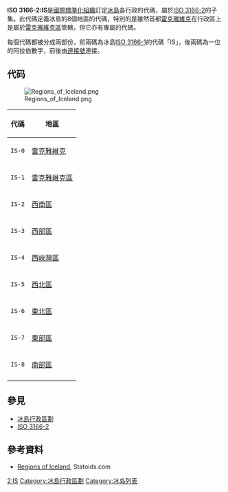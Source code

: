 {{更新|time=2021-10-15T08:14:33+00:00}}
'''ISO 3166-2:IS'''是[[國際標準化組織|國際標準化組織]]訂定[[冰島|冰島]]各行政的代碼，屬於[[ISO_3166-2|ISO 3166-2]]的子集。此代碼定義冰島的8個地區的代碼，特別的是雖然首都[[雷克雅維克|雷克雅維克]]在行政區上是屬於[[雷克雅維克區|雷克雅維克區]]管轄，但它亦有專屬的代碼。

每個代碼都被分成兩部份，前兩碼為冰島[[ISO_3166-1|ISO 3166-1]]的代碼「IS」，後兩碼為一位的阿拉伯數字，前後由[[連接號|連接號]]連接。

== 代码 ==
[[File:Regions_of_Iceland.png|thumb]]
{|class="wikitable"
|-
!代碼!!地區
|-
|<code>IS-0</code>
|[[雷克雅維克|雷克雅維克]]
|-
|<code>IS-1</code>
|[[雷克雅維克區|雷克雅維克區]]
|-
|<code>IS-2</code>
|[[西南區_(冰島)|西南區]]
|-
|<code>IS-3</code>
|[[西部區_(冰島)|西部區]]
|-
|<code>IS-4</code>
|[[西峽灣區|西峽灣區]]
|-
|<code>IS-5</code>
|[[西北區_(冰島)|西北區]]
|-
|<code>IS-6</code>
|[[東北區_(冰島)|東北區]]
|-
|<code>IS-7</code>
|[[東部區_(冰島)|東部區]]
|-
|<code>IS-8</code>
|[[南部區_(冰島)|南部區]]
|-
|}

==參見==
*[[冰島行政區劃|冰島行政區劃]]
*[[ISO_3166-2|ISO 3166-2]]

==參考資料==
*[http://www.statoids.com/uis.html Regions of Iceland]{{Wayback|url=http://www.statoids.com/uis.html |date=20130117094306 }}, Statoids.com

{{冰島小作品}}

{{ISO 3166}}
[[Category:ISO_3166|2:IS]]
[[Category:冰島行政區劃|Category:冰島行政區劃]]
[[Category:冰岛列表|Category:冰岛列表]]
